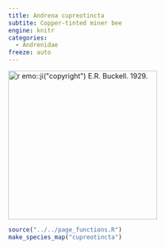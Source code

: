 ```yaml
---
title: Andrena cupreotincta
subtite: Copper-tinted miner bee
engine: knitr
categories:
  - Andrenidae
freeze: auto
---
```

[![`r emo::ji("copyright")` E.R. Buckell. 1929.](https://www.zoology.ubc.ca/entomology/main/Hymenoptera/Andrenidae/Andrena%20cyanophila%20(3lateral).jpg){height=300}](https://www.zoology.ubc.ca/entomology/main/Hymenoptera/Andrenidae/Andrena%20cupreotincta%20(3lateral).jpg)

```r
source("../../page_functions.R")
make_species_map("cupreotincta")
```
